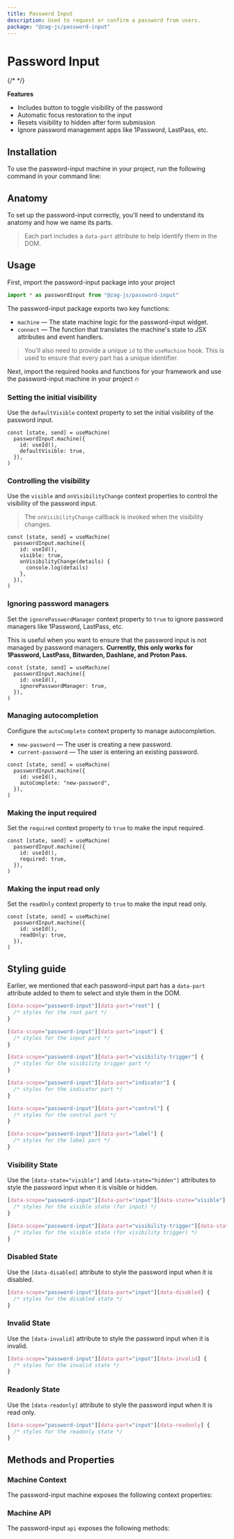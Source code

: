```yaml
---
title: Password Input
description: Used to request or confirm a password from users.
package: "@zag-js/password-input"
---
```


# Password Input

<Resources pkg="@zag-js/password-input" />

{/* <Showcase id="password-input" /> */}

**Features**

- Includes button to toggle visibility of the password
- Automatic focus restoration to the input
- Resets visibility to hidden after form submission
- Ignore password management apps like 1Password, LastPass, etc.

## Installation

To use the password-input machine in your project, run the following command in
your command line:

<CodeSnippet id="password-input/installation.mdx" />

## Anatomy

To set up the password-input correctly, you'll need to understand its anatomy
and how we name its parts.

> Each part includes a `data-part` attribute to help identify them in the DOM.

<Anatomy id="password-input" />

## Usage

First, import the password-input package into your project

```jsx
import * as passwordInput from "@zag-js/password-input"
```

The password-input package exports two key functions:

- `machine` — The state machine logic for the password-input widget.
- `connect` — The function that translates the machine's state to JSX attributes
  and event handlers.

> You'll also need to provide a unique `id` to the `useMachine` hook. This is
> used to ensure that every part has a unique identifier.

Next, import the required hooks and functions for your framework and use the
password-input machine in your project 🔥

<CodeSnippet id="password-input/usage.mdx" />

### Setting the initial visibility

Use the `defaultVisible` context property to set the initial visibility of the
password input.

```tsx {4}
const [state, send] = useMachine(
  passwordInput.machine({
    id: useId(),
    defaultVisible: true,
  }),
)
```

### Controlling the visibility

Use the `visible` and `onVisibilityChange` context properties to control the
visibility of the password input.

> The `onVisibilityChange` callback is invoked when the visibility changes.

```tsx {4-6}
const [state, send] = useMachine(
  passwordInput.machine({
    id: useId(),
    visible: true,
    onVisibilityChange(details) {
      console.log(details)
    },
  }),
)
```

### Ignoring password managers

Set the `ignorePasswordManager` context property to `true` to ignore password
managers like 1Password, LastPass, etc.

This is useful when you want to ensure that the password input is not managed by
password managers. **Currently, this only works for 1Password, LastPass,
Bitwarden, Dashlane, and Proton Pass.**

```tsx {4}
const [state, send] = useMachine(
  passwordInput.machine({
    id: useId(),
    ignorePasswordManager: true,
  }),
)
```

### Managing autocompletion

Configure the `autoComplete` context property to manage autocompletion.

- `new-password` — The user is creating a new password.
- `current-password` — The user is entering an existing password.

```tsx {4}
const [state, send] = useMachine(
  passwordInput.machine({
    id: useId(),
    autoComplete: "new-password",
  }),
)
```

### Making the input required

Set the `required` context property to `true` to make the input required.

```tsx {4}
const [state, send] = useMachine(
  passwordInput.machine({
    id: useId(),
    required: true,
  }),
)
```

### Making the input read only

Set the `readOnly` context property to `true` to make the input read only.

```tsx {4}
const [state, send] = useMachine(
  passwordInput.machine({
    id: useId(),
    readOnly: true,
  }),
)
```

## Styling guide

Earlier, we mentioned that each password-input part has a `data-part` attribute
added to them to select and style them in the DOM.

```css
[data-scope="password-input"][data-part="root"] {
  /* styles for the root part */
}

[data-scope="password-input"][data-part="input"] {
  /* styles for the input part */
}

[data-scope="password-input"][data-part="visibility-trigger"] {
  /* styles for the visibility trigger part */
}

[data-scope="password-input"][data-part="indicator"] {
  /* styles for the indicator part */
}

[data-scope="password-input"][data-part="control"] {
  /* styles for the control part */
}

[data-scope="password-input"][data-part="label"] {
  /* styles for the label part */
}
```

### Visibility State

Use the `[data-state="visible"]` and `[data-state="hidden"]` attributes to style
the password input when it is visible or hidden.

```css
[data-scope="password-input"][data-part="input"][data-state="visible"] {
  /* styles for the visible state (for input) */
}

[data-scope="password-input"][data-part="visibility-trigger"][data-state="visible"] {
  /* styles for the visible state (for visibility trigger) */
}
```

### Disabled State

Use the `[data-disabled]` attribute to style the password input when it is
disabled.

```css
[data-scope="password-input"][data-part="input"][data-disabled] {
  /* styles for the disabled state */
}
```

### Invalid State

Use the `[data-invalid]` attribute to style the password input when it is
invalid.

```css
[data-scope="password-input"][data-part="input"][data-invalid] {
  /* styles for the invalid state */
}
```

### Readonly State

Use the `[data-readonly]` attribute to style the password input when it is read
only.

```css
[data-scope="password-input"][data-part="input"][data-readonly] {
  /* styles for the readonly state */
}
```

## Methods and Properties

### Machine Context

The password-input machine exposes the following context properties:

<ContextTable name="password-input" />

### Machine API

The password-input `api` exposes the following methods:

<ApiTable name="password-input" />
